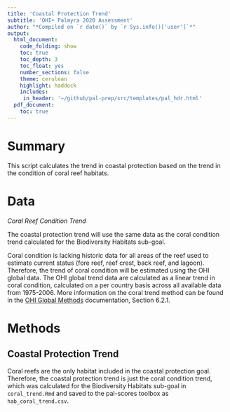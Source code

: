 ```yaml
---
title: 'Coastal Protection Trend'
subtitle: 'OHI+ Palmyra 2020 Assessment'
author: "*Compiled on `r date()` by `r Sys.info()['user']`*"
output: 
  html_document:
    code_folding: show
    toc: true
    toc_depth: 3 
    toc_float: yes
    number_sections: false
    theme: cerulean
    highlight: haddock
    includes: 
     in_header: '~/github/pal-prep/src/templates/pal_hdr.html' 
  pdf_document:
    toc: true
---
```


# Summary 

This script calculates the trend in coastal protection based on the trend in the condition of coral reef habitats.        

# Data 

*Coral Reef Condition Trend*   

The coastal protection trend will use the same data as the coral condition trend calculated for the Biodiversity Habitats sub-goal. 

Coral condition is lacking historic data for all areas of the reef used to estimate current status (fore reef, reef crest, back reef, and lagoon). Therefore, the trend of coral condition will be estimated using the OHI global data. The OHI global trend data are calculated as a linear trend in coral condition, calculated on a per country basis across all available data from 1975-2006. More information on the coral trend method can be found in the [OHI Global Methods](https://raw.githack.com/OHI-Science/ohi-global/published/documents/methods/Supplement.html#62_biodiversity) documentation, Section 6.2.1. 

# Methods 

## Coastal Protection Trend 

Coral reefs are the only habitat included in the coastal protection goal. Therefore, the coastal protection trend is just the coral condition trend, which was calculated for the Biodiversity Habitats sub-goal in `coral_trend.Rmd` and saved to the pal-scores toolbox as `hab_coral_trend.csv`.    


